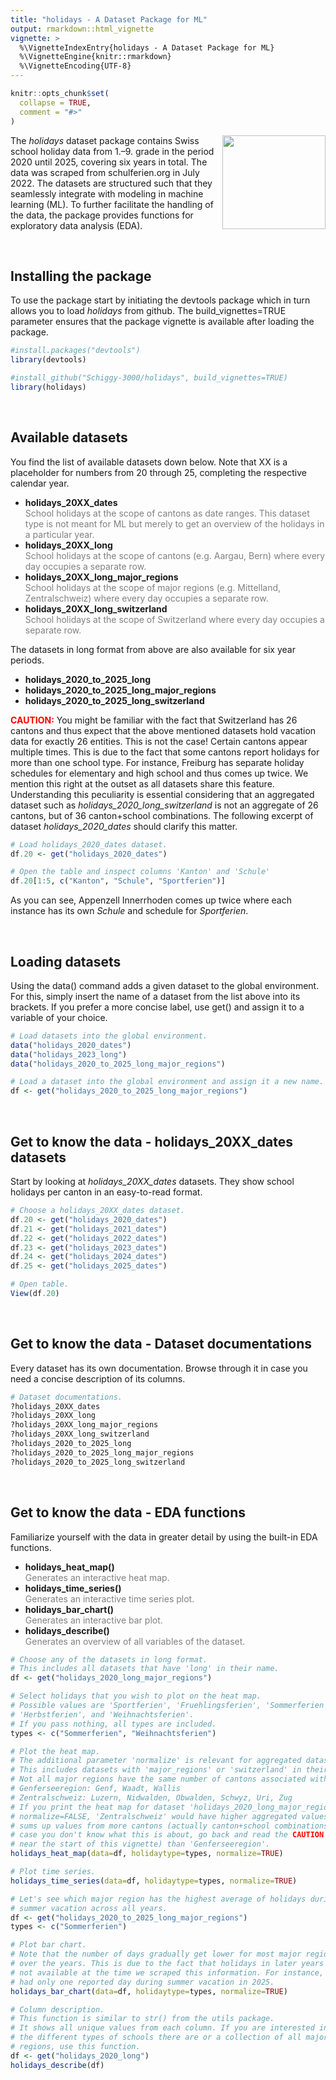 ```yaml
---
title: "holidays - A Dataset Package for ML"
output: rmarkdown::html_vignette
vignette: >
  %\VignetteIndexEntry{holidays - A Dataset Package for ML}
  %\VignetteEngine{knitr::rmarkdown}
  %\VignetteEncoding{UTF-8}
---
```


```r
knitr::opts_chunk$set(
  collapse = TRUE,
  comment = "#>"
)
```

<p><a href="https://github.com/Schiggy-3000/holidays"><img src="super-cat-click.jpg" width="165px" height="150px" align="right"></a></p>

The _holidays_ dataset package contains Swiss school holiday data from 1.–9. grade in the period 2020 until 2025, covering six years in total. The data was scraped from schulferien.org in July 2022. The datasets are structured such that they seamlessly integrate with modeling in machine learning (ML). To further facilitate the handling of the data, the package provides functions for exploratory data analysis (EDA).


<br />


## Installing the package
To use the package start by initiating the devtools package which in turn
allows you to load _holidays_ from github. The build_vignettes=TRUE parameter ensures
that the package vignette is available after loading the package.

```r
#install.packages("devtools")
library(devtools)

#install_github("Schiggy-3000/holidays", build_vignettes=TRUE)
library(holidays)
```


<br />


## Available datasets
You find the list of available datasets down below. Note that XX is a placeholder for
numbers from 20 through 25, completing the respective calendar year.

- **holidays_20XX_dates** <br>
<span style="color: grey;">School holidays at the scope of cantons as date ranges. This dataset type is not meant for ML but merely to get an overview of the holidays in a particular year.</span>
- **holidays_20XX_long** <br>
<span style="color: grey;">School holidays at the scope of cantons (e.g. Aargau, Bern) where every day occupies a separate row.</span>
- **holidays_20XX_long_major_regions** <br>
<span style="color: grey;">School holidays at the scope of major regions (e.g. Mittelland, Zentralschweiz) where every day occupies a separate row.</span>
- **holidays_20XX_long_switzerland** <br>
<span style="color: grey;">School holidays at the scope of Switzerland where every day occupies a separate row.</span>

The datasets in long format from above are also available for six year periods.

- **holidays_2020_to_2025_long**
- **holidays_2020_to_2025_long_major_regions**
- **holidays_2020_to_2025_long_switzerland**

<span style="color: red;">**CAUTION:**</span> You might be familiar with the fact
that Switzerland has 26 cantons and thus expect that the above mentioned datasets
hold vacation data for exactly 26 entities. This is not the case! Certain 
cantons appear multiple times. This is due to the fact that some cantons report
holidays for more than one school type. For instance, Freiburg has separate
holiday schedules for elementary and high school and thus comes up twice.
We mention this right at the outset as all datasets share this feature.
Understanding this peculiarity is essential considering that an aggregated
dataset such as _holidays_2020_long_switzerland_ is not an aggregate
of 26 cantons, but of 36 canton+school combinations. The following excerpt of
dataset _holidays_2020_dates_ should clarify this matter.

```r
# Load holidays_2020_dates dataset.
df.20 <- get("holidays_2020_dates")

# Open the table and inspect columns 'Kanton' and 'Schule'
df.20[1:5, c("Kanton", "Schule", "Sportferien")]
```

As you can see, Appenzell Innerrhoden comes up twice where each instance has
its own _Schule_ and schedule for _Sportferien_.


<br />


## Loading datasets
Using the data() command adds a given dataset to the global environment. For this, simply insert the name of a dataset from the list above into its brackets. If you prefer a more concise label, use get() and assign it to a variable of your choice.

```r
# Load datasets into the global environment.
data("holidays_2020_dates")
data("holidays_2023_long")
data("holidays_2020_to_2025_long_major_regions")

# Load a dataset into the global environment and assign it a new name.
df <- get("holidays_2020_to_2025_long_major_regions")

```


<br />


## Get to know the data - holidays_20XX_dates datasets
Start by looking at _holidays_20XX_dates_ datasets. They show school holidays per canton in an easy-to-read format.
```r
# Choose a holidays_20XX_dates dataset.
df.20 <- get("holidays_2020_dates")
df.21 <- get("holidays_2021_dates")
df.22 <- get("holidays_2022_dates")
df.23 <- get("holidays_2023_dates")
df.24 <- get("holidays_2024_dates")
df.25 <- get("holidays_2025_dates")

# Open table.
View(df.20)
```


<br />


## Get to know the data - Dataset documentations
Every dataset has its own documentation. Browse through it in case you need a concise description of its columns.

```r
# Dataset documentations.
?holidays_20XX_dates
?holidays_20XX_long
?holidays_20XX_long_major_regions
?holidays_20XX_long_switzerland
?holidays_2020_to_2025_long
?holidays_2020_to_2025_long_major_regions
?holidays_2020_to_2025_long_switzerland
```


<br />


## Get to know the data - EDA functions
Familiarize yourself with the data in greater detail by using the built-in EDA functions.

- **holidays_heat_map()** <br>
<span style="color: grey;">Generates an interactive heat map.</span>
- **holidays_time_series()** <br>
<span style="color: grey;">Generates an interactive time series plot.</span>
- **holidays_bar_chart()** <br>
<span style="color: grey;">Generates an interactive bar plot.</span>
- **holidays_describe()** <br>
<span style="color: grey;">Generates an overview of all variables of the dataset.</span>

```r
# Choose any of the datasets in long format.
# This includes all datasets that have 'long' in their name.
df <- get("holidays_2020_long_major_regions")

# Select holidays that you wish to plot on the heat map.
# Possible values are 'Sportferien', 'Fruehlingsferien', 'Sommerferien',
# 'Herbstferien', and 'Weihnachtsferien'.
# If you pass nothing, all types are included.
types <- c("Sommerferien", "Weihnachtsferien")

# Plot the heat map.
# The additional parameter 'normalize' is relevant for aggregated datasets.
# This includes datasets with 'major_regions' or 'switzerland' in their name. 
# Not all major regions have the same number of cantons associated with them.
# Genferseeregion: Genf, Waadt, Wallis
# Zentralschweiz: Luzern, Nidwalden, Obwalden, Schwyz, Uri, Zug
# If you print the heat map for dataset 'holidays_2020_long_major_regions' with
# normalize=FALSE, 'Zentralschweiz' would have higher aggregated values as it
# sums up values from more cantons (actually canton+school combinations. In
# case you don't know what this is about, go back and read the CAUTION part 
# near the start of this vignette) than 'Genferseeregion'.
holidays_heat_map(data=df, holidaytype=types, normalize=TRUE)
```

```r
# Plot time series.
holidays_time_series(data=df, holidaytype=types, normalize=TRUE)
```

```r
# Let's see which major region has the highest average of holidays during
# summer vacation across all years.
df <- get("holidays_2020_to_2025_long_major_regions")
types <- c("Sommerferien")

# Plot bar chart.
# Note that the number of days gradually get lower for most major regions
# over the years. This is due to the fact that holidays in later years were
# not available at the time we scraped this information. For instance, Tessin
# had only one reported day during summer vacation in 2025.
holidays_bar_chart(data=df, holidaytype=types, normalize=TRUE)
```

```r
# Column description.
# This function is similar to str() from the utils package.
# It shows all unique values from each column. If you are interested in
# the different types of schools there are or a collection of all major
# regions, use this function.
df <- get("holidays_2020_long")
holidays_describe(df)
```



